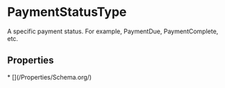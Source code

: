 # PaymentStatusType

A specific payment status. For example, PaymentDue, PaymentComplete, etc.

## Properties

<Grid>
* [](/Properties/Schema.org/)

</Grid>

